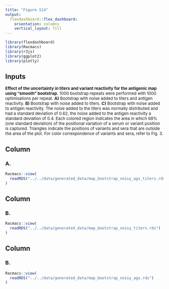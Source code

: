 ```yaml
---
title: "Figure S14"
output: 
  flexdashboard::flex_dashboard:
    orientation: columns
    vertical_layout: fill
---
```


```r
library(flexdashboard)
library(Racmacs)
library(r3js)
library(ggplot2)
library(plotly)
```

Inputs {.sidebar}
-------------------------------------
<font size="2">
**Effect of the uncertainty in titers and variant reactivity for the antigenic map using “smooth” bootstrap.** 1000 bootstrap repeats were performed with 1000 optimisations per repeat. **A)** Bootstrap with noise added to titers and antigen reactivity. **B)** Bootstrap with noise added to titers. **C)** Bootstrap with noise added to antigen reactivity. The noise added to the titers was normally distributed and had a standard deviation of 0.62, the noise added to the antigen reactivity a standard deviation of 0.4. Each colored region indicates the area in which 68% (one standard deviation) of the positional variation of a serum or variant position is captured. Triangles indicate the positions of variants and sera that are outside the area of the plot. For color correspondence of variants and sera, refer to Fig. 3.
</font>


Column
-------------------------------------

### A.
```r
Racmacs::view(
  readRDS("../../data/generated_data/map_bootstrap_noisy_ags_titers.rds")
)
```

Column
-------------------------------------

### B.
```r
Racmacs::view(
  readRDS("../../data/generated_data/map_bootstrap_noisy_titers.rds")
)
```

Column
-------------------------------------

### B.
```r
Racmacs::view(
  readRDS("../../data/generated_data/map_bootstrap_noisy_ags.rds")
)
```
